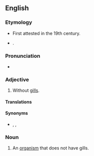 ==English==

===Etymology===
* First attested in the 19th century.
* {{prefix|a|branchiate|gloss1=not|gloss2=gills|lang=en}}.

===Pronunciation===
* {{a|US}} {{IPA|/eɪˈbɹæŋ.ki.ɪt/|/eɪˈbɹæŋ.kiˌeɪt/|lang=en}}

===Adjective===
{{en-adj|-}}

# {{lb|en|zoology}} Without [[gills]].

====Translations====
{{trans-see|gillless}}

====Synonyms====
* {{l|en|abranchial}}, {{l|en|abranchious}}, {{l|en|debranchiate}}

===Noun===
{{en-noun}}

# {{lb|en|zoology}} An [[organism]] that does not have gills.